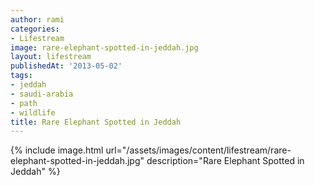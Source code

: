 ```yaml
---
author: rami
categories:
- Lifestream
image: rare-elephant-spotted-in-jeddah.jpg
layout: lifestream
publishedAt: '2013-05-02'
tags:
- jeddah
- saudi-arabia
- path
- wildlife
title: Rare Elephant Spotted in Jeddah
---
```


{% include image.html url="/assets/images/content/lifestream/rare-elephant-spotted-in-jeddah.jpg" description="Rare Elephant Spotted in Jeddah" %}